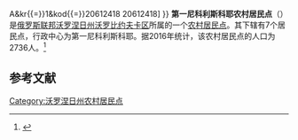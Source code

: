 {{Infobox Settlement
| official_name = 第一尼科利斯科耶农村居民点
| native_name = Никольское 1-е сельское поселение
| settlement_type = [[农村居民点|农村居民点]]
| subdivision_type = [[国家|国家]]
| subdivision_type1 = [[州_(俄罗斯)|州]]
| subdivision_type2 = [[区_(苏联)|区]]
| subdivision_name = {{RUS}}
| subdivision_name1 = [[沃罗涅日州|沃罗涅日州]]
| subdivision_name2 = [[沃罗比约夫卡区|沃罗比约夫卡区]]
| seat_type = 行政中心
| seat = 第一尼科利斯科耶
| population_as_of=2016
| population_footnotes = <ref name=stat />
| population_total = 2736
| coordinates_display = inline,title
| latd = 50.5760944444445 | latm =  | lats =  | latNS = N
| longd = 41.1460944444444 | longm =  | longs =  | longEW = E
| timezone = [[莫斯科时间|MSK]]
| utc_offset = +3
| blank_name = [[俄罗斯市政土地区划代码|OKTMO编码]]
| blank_info = [http://classif.spb.ru/classificators/view/tma.php?st{{=}}A&kr{{=}}1&kod{{=}}20612418 20612418]
}}
'''第一尼科利斯科耶农村居民点'''（{{lang-ru|Никольское 1-е сельское поселение}}）是[[俄罗斯联邦|俄罗斯联邦]][[沃罗涅日州|沃罗涅日州]][[沃罗比约夫卡区|沃罗比约夫卡区]]所属的一个[[农村居民点|农村居民点]]。其下辖有7个居民点，行政中心为第一尼科利斯科耶。据2016年统计，该农村居民点的人口为2736人。<ref name=stat>{{cite web | url = http://www.gks.ru/free_doc/doc_2016/bul_dr/mun_obr2016.rar | title = Численность населения Российской Федерации по муниципальным образованиям на 1 января 2016 года | language = ru | accessdate = 2017-01-18 | archive-date = 2019-05-13 | archive-url = https://web.archive.org/web/20190513150350/http://www.gks.ru/free_doc/doc_2016/bul_dr/mun_obr2016.rar | dead-url = no }}</ref>

== 参考文献 ==
{{reflist}}

{{Russia-stub}}

[[Category:沃罗涅日州农村居民点|Category:沃罗涅日州农村居民点]]